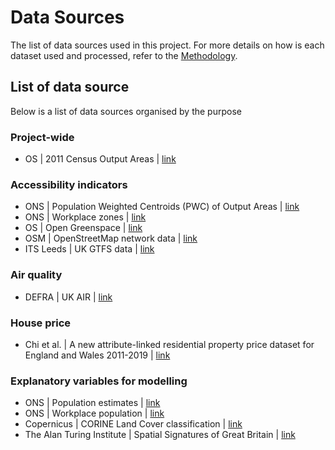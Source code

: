 
# Data Sources

The list of data sources used in this project. For more details on how is each dataset
used and processed, refer to the [Methodology](method.qmd).

## List of data source

Below is a list of data sources organised by the purpose

### Project-wide

- OS | 2011 Census Output Areas | [link](https://geoportal.statistics.gov.uk/datasets/ons::output-areas-dec-2011-boundaries-ew-bgc/about)

### Accessibility indicators

- ONS | Population Weighted Centroids (PWC) of Output Areas | [link](https://www.ons.gov.uk/census/2001censusandearlier/dataandproducts/outputgeography/outputareas)
- ONS | Workplace zones | [link](https://www.nomisweb.co.uk/sources/census_2011_wp)
- OS | Open Greenspace  | [link](https://beta.ordnancesurvey.co.uk/products/os-open-greenspace)
- OSM | OpenStreetMap network data | [link](https://openstreetmap.org)
- ITS Leeds | UK GTFS data | [link](https://itsleeds.github.io/UK2GTFS/)

### Air quality

- DEFRA | UK AIR | [link](https://uk-air.defra.gov.uk/data/pcm-data)

### House price

- Chi et al. | A new attribute-linked
residential property price dataset for England and Wales 2011-2019 | [link](https://dx.doi.org/10.5255/UKDA-SN-854240)

### Explanatory variables for modelling

- ONS | Population estimates | [link](https://www.ons.gov.uk/file?uri=/peoplepopulationandcommunity/populationandmigration/populationestimates/datasets/censusoutputareaestimatesinthenortheastregionofengland/mid2020sape23dt10d/sape23dt10dmid2020coaunformattedsyoaestimatesnortheast.xlsx)
- ONS | Workplace population | [link](https://www.nomisweb.co.uk/sources/census_2011_wp)
- Copernicus | CORINE Land Cover classification | [link](https://land.copernicus.eu/pan-european/corine-land-cover)
- The Alan Turing Institute | Spatial Signatures of Great Britain | [link](https://urbangrammarai.xyz/story/)